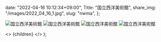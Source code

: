 
  date: "2022-04-16 10:12:34+09:00",
  Title: "国立西洋美術館",
  share_img: "/images/2022_04_16_1.jpg",
  slug: "nwma",
};

![国立西洋美術館](/images/2022_04_16_1.jpg)
![国立西洋美術館](/images/2022_04_16_2.jpg)
![国立西洋美術館](/images/2022_04_16_3.jpg)
![国立西洋美術館](/images/2022_04_16_4.jpg)

  <>
    <Head>
      <title>{meta.Title} | 異郷好実</title>
    </Head>
    <PostLayout meta={meta}>{children}</PostLayout>
  </>
);

